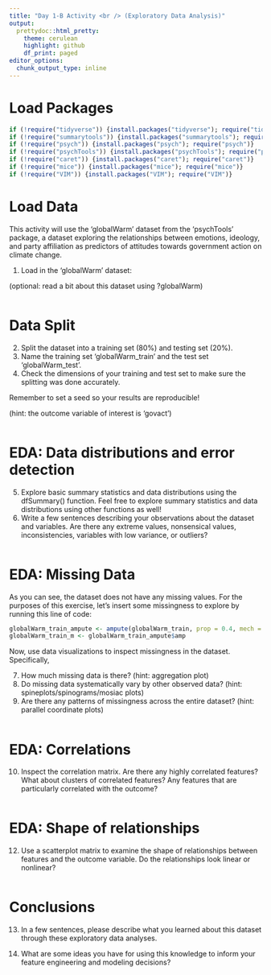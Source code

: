 ```yaml
---
title: "Day 1-B Activity <br /> (Exploratory Data Analysis)"
output:
  prettydoc::html_pretty:
    theme: cerulean
    highlight: github
    df_print: paged
editor_options: 
  chunk_output_type: inline
---
```


# Load Packages

```r
if (!require("tidyverse")) {install.packages("tidyverse"); require("tidyverse")}     
if (!require("summarytools")) {install.packages("summarytools"); require("summarytools")}     
if (!require("psych")) {install.packages("psych"); require("psych")}     
if (!require("psychTools")) {install.packages("psychTools"); require("psychTools")}     
if (!require("caret")) {install.packages("caret"); require("caret")}
if (!require("mice")) {install.packages("mice"); require("mice")}     
if (!require("VIM")) {install.packages("VIM"); require("VIM")}     
```

# Load Data

This activity will use the 'globalWarm' dataset from the 'psychTools' package, a dataset exploring the relationships between emotions, ideology, and party affiliation as predictors of attitudes towards government action on climate change. 

1. Load in the 'globalWarm' dataset: 

(optional: read a bit about this dataset using ?globalWarm)

```r


```

# Data Split

2. Split the dataset into a training set (80%) and testing set (20%). 
3. Name the training set 'globalWarm_train' and the test set 'globalWarm_test'.  
4. Check the dimensions of your training and test set to make sure the splitting was done accurately. 

Remember to set a seed so your results are reproducible! 

(hint: the outcome variable of interest is 'govact')

```r


```


# EDA: Data distributions and error detection

5. Explore basic summary statistics and data distributions using the dfSummary() function. Feel free to explore summary statistics and data distributions using other functions as well! 
6. Write a few sentences describing your observations about the dataset and variables. Are there any extreme values, nonsensical values, inconsistencies, variables with low variance, or outliers?

```r


```

# EDA: Missing Data 

As you can see, the dataset does not have any missing values. For the purposes of this exercise, let's insert some missingness to explore by running this line of code:

```r
globalWarm_train_ampute <- ampute(globalWarm_train, prop = 0.4, mech = "MAR")
globalWarm_train_m <- globalWarm_train_ampute$amp
```

Now, use data visualizations to inspect missingness in the dataset. Specifically, 

7. How much missing data is there? (hint: aggregation plot)
8. Do missing data systematically vary by other observed data? (hint: spineplots/spinograms/mosiac plots)
9. Are there any patterns of missingness across the entire dataset? (hint: parallel coordinate plots)

```r


```


# EDA: Correlations

10. Inspect the correlation matrix. Are there any highly correlated features? What about clusters of correlated features? Any features that are particularly correlated with the outcome? 

```r

```

# EDA: Shape of relationships 

12. Use a scatterplot matrix to examine the shape of relationships between features and the outcome variable. Do the relationships look linear or nonlinear? 

```r


```

# Conclusions

13. In a few sentences, please describe what you learned about this dataset through these exploratory data analyses. 



14. What are some ideas you have for using this knowledge to inform your feature engineering and modeling decisions? 




